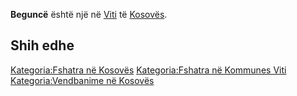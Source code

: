 {{Fshat në 
 | Emri                = Beguncë
 | EmriAlt                = 
 | NAME_SHORT_FORM=      
 | NAME_GENERIC=      
 | NAME_SORT_NAME_RO=      BEGUNCE
 | FULL_NAME_RO = Beguncë
 | FULL_NAME_ND_RO=Begunce
 | SORT_NAME_RG=BEGUNCE
 | FULL_NAME_RG=Beguncë
 | FULL_NAME_ND_RG=Begunce
 | SRP_NAME_SHORT_FORM=      
 | SRP_NAME_GENERIC=      
 | SRP_NAME_SORT_NAME_RO=      
 | SRP_FULL_NAME_RO = 
 | SRP_FULL_NAME_ND_RO=
 | SRP_SORT_NAME_RG=
 | SRP_FULL_NAME_RG=
 | SRP_FULL_NAME_ND_RG=
 | Emri (Rasa dhanore) = 
 | Figura              = 
 | Shteti              = Kosovo
 | Komuna              = Viti
 | Kodi postar         = 
 | Sipërfaqja          = 

 | Popullsia           = 

 | Regj. i popullsisë  = 
 | Dend. e popullsisë  = 
 | Faqja zyrtare       = 
 <!--- Koordinatat ----> 
 | Gjerësia            = 42.303611
 | Gjatësia            = 21.3875
 | Lartësia            = 
}}
'''Beguncë''' është një [[]] në [[Viti]] të [[Kosovës]].

<!-- == Gjeografia == -->
<!-- == Historia == -->
<!-- == Demografia == -->
== Shih edhe ==
{{Komuna Viti}}
{{Kosovo-Administrata-Cung}}

[[Kategoria:Fshatra në Kosovës]]
[[Kategoria:Fshatra në Kommunes Viti]]
[[Kategoria:Vendbanime në Kosovës]]